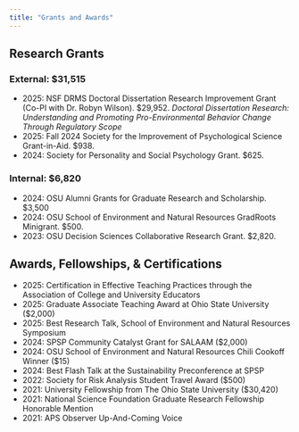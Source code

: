 ```yaml
---
title: "Grants and Awards"
---
```


## Research Grants

### External: $31,515
- 2025: NSF DRMS Doctoral Dissertation Research Improvement Grant (Co-PI with Dr. Robyn Wilson). $29,952. *Doctoral Dissertation Research: Understanding and Promoting Pro-Environmental Behavior Change Through Regulatory Scope*
- 2025: Fall 2024 Society for the Improvement of Psychological Science Grant-in-Aid. $938.
- 2024: Society for Personality and Social Psychology Grant. $625.

### Internal: $6,820
- 2024: OSU Alumni Grants for Graduate Research and Scholarship. $3,500
- 2024: OSU School of Environment and Natural Resources GradRoots Minigrant. $500.
- 2023: OSU Decision Sciences Collaborative Research Grant. $2,820.

## Awards, Fellowships, & Certifications
- 2025: Certification in Effective Teaching Practices through the Association of College and University Educators
- 2025: Graduate Associate Teaching Award at Ohio State University ($2,000)
- 2025: Best Research Talk, School of Environment and Natural Resources Symposium
- 2024: SPSP Community Catalyst Grant for SALAAM ($2,000)
- 2024: OSU School of Environment and Natural Resources Chili Cookoff Winner ($15)
- 2024: Best Flash Talk at the Sustainability Preconference at SPSP
- 2022: Society for Risk Analysis Student Travel Award ($500)
- 2021: University Fellowship from The Ohio State University ($30,420)
- 2021: National Science Foundation Graduate Research Fellowship Honorable Mention
- 2021: APS Observer Up-And-Coming Voice
